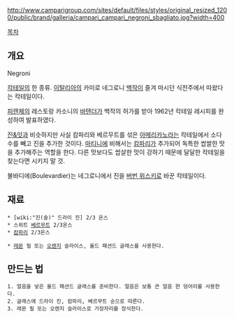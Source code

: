 http://www.camparigroup.com/sites/default/files/styles/original_resized_1200/public/brand/galleria/campari_campari_negroni_sbagliato.jpg?width=400

[[목차]]
== 개요 ==
Negroni

[[칵테일]]의 한 종류. [[이탈리아]]의 카미로 네그로니 [[백작]]이 즐겨 마시던 식전주에서 따왔다는 칵테일이다.

[[피렌체]]의 레스토랑 카소니의 [[바텐더]]가 백작의 허가를 받아 1962년 칵테일 레시피를 완성하여 발표하였다. 

[[진&잇]]과 비슷하지만 사실 캄파리와 베르무트를 섞은 [[아메리카노]]라는 칵테일에서 소다수를 빼고 진을 추가한 것이다. [[마티니]]에 비해서는 [[캄파리]]가 추가되어 독특한 쌉쌀한 맛을 추가해주는 역할을 한다. 다른 맛보다도 쌉살한 맛이 강하기 때문에 달달한 칵테일을 찾는다면 시키지 말 것. 

불바디에(Boulevardier)는 네그로니에서 진을 [[버번 위스키]]로 바꾼 칵테일이다. 
== 재료 ==
 * [wiki:"진(술)" 드라이 진] 2/3 온스
 * 스위트 [[베르무트]] 2/3온스
 * [[캄파리]] 2/3온스

 * [[레몬]] 필 또는 [[오렌지]] 슬라이스, 올드 패션드 글래스를 사용한다.

== 만드는 법 ==
 1. 얼음을 넣은 올드 패션드 글래스를 준비한다. 얼음은 보통 큰 얼음 한 덩어리를 사용한다.
 2. 글래스에 드라이 진, 캄파리, 베르무트 순으로 따른다.
 3. 레몬 필 또는 오렌지 슬라이스로 가장자리를 장식한다.

